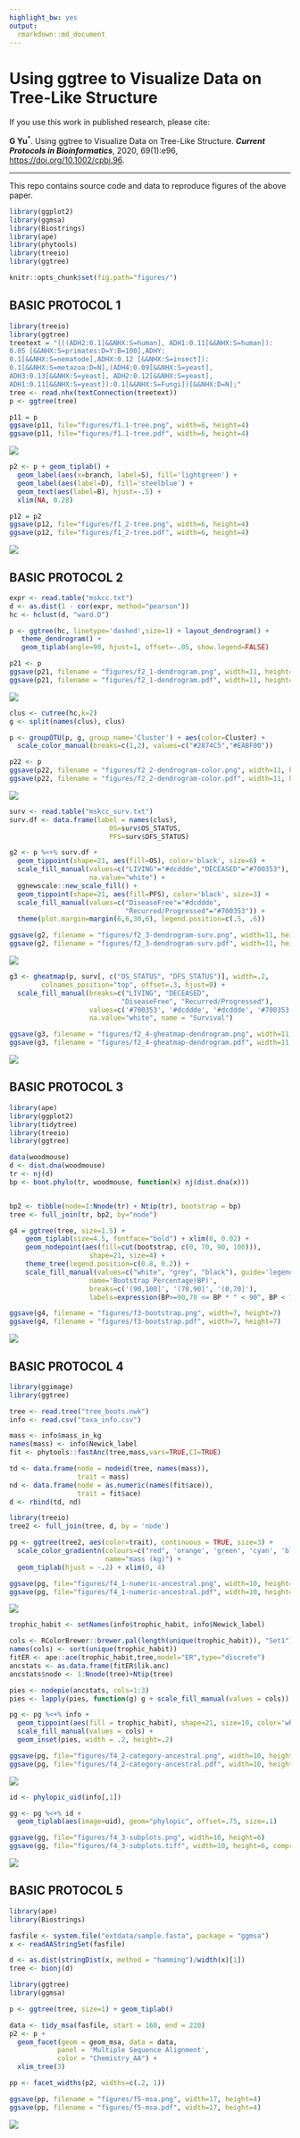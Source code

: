 ```yaml
---
highlight_bw: yes
output:
  rmarkdown::md_document
---
```



# Using ggtree to Visualize Data on Tree-Like Structure

If you use this work in published research, please cite:


__G Yu__<sup>\*</sup>. Using ggtree to Visualize Data on Tree-Like Structure. __*Current Protocols in Bioinformatics*__, 2020, 69(1):e96, <https://doi.org/10.1002/cpbi.96>.


----

This repo contains source code and data to reproduce figures of the above paper.


```r
library(ggplot2)
library(ggmsa)
library(Biostrings)
library(ape)
library(phytools)
library(treeio)
library(ggtree)

knitr::opts_chunk$set(fig.path="figures/")
```


## BASIC PROTOCOL 1


```r
library(treeio)
library(ggtree)
treetext = "(((ADH2:0.1[&&NHX:S=human], ADH1:0.11[&&NHX:S=human]):
0.05 [&&NHX:S=primates:D=Y:B=100],ADHY:
0.1[&&NHX:S=nematode],ADHX:0.12 [&&NHX:S=insect]):
0.1[&&NHX:S=metazoa:D=N],(ADH4:0.09[&&NHX:S=yeast],
ADH3:0.13[&&NHX:S=yeast], ADH2:0.12[&&NHX:S=yeast],
ADH1:0.11[&&NHX:S=yeast]):0.1[&&NHX:S=Fungi])[&&NHX:D=N];"
tree <- read.nhx(textConnection(treetext))
p <- ggtree(tree)
```

```r
p11 = p
ggsave(p11, file="figures/f1.1-tree.png", width=6, height=4)
ggsave(p11, file="figures/f1.1-tree.pdf", width=6, height=4)
```

![](figures/f1.1-tree.png)

```r
p2 <- p + geom_tiplab() + 
  geom_label(aes(x=branch, label=S), fill='lightgreen') + 
  geom_label(aes(label=D), fill='steelblue') + 
  geom_text(aes(label=B), hjust=-.5) +
  xlim(NA, 0.28) 
```

```r
p12 = p2
ggsave(p12, file="figures/f1_2-tree.png", width=6, height=4)
ggsave(p12, file="figures/f1_2-tree.pdf", width=6, height=4)
```

![](figures/f1_2-tree.png)

## BASIC PROTOCOL 2



```r
expr <- read.table("mskcc.txt") 
d <- as.dist(1 - cor(expr, method="pearson"))
hc <- hclust(d, "ward.D")

p <- ggtree(hc, linetype='dashed',size=1) + layout_dendrogram() +
   theme_dendrogram() +
   geom_tiplab(angle=90, hjust=1, offset=-.05, show.legend=FALSE) 
```

```r
p21 <- p
ggsave(p21, filename = "figures/f2_1-dendrogram.png", width=11, height=5.4)  
ggsave(p21, filename = "figures/f2_1-dendrogram.pdf", width=11, height=5.4)  
```

![](figures/f2_1-dendrogram.png)


```r
clus <- cutree(hc,k=2)
g <- split(names(clus), clus)

p <- groupOTU(p, g, group_name='Cluster') + aes(color=Cluster) + 
  scale_color_manual(breaks=c(1,2), values=c("#2874C5","#EABF00"))
```

```r
p22 <- p
ggsave(p22, filename = "figures/f2_2-dendrogram-color.png", width=11, height=5.4)  
ggsave(p22, filename = "figures/f2_2-dendrogram-color.pdf", width=11, height=5.4)  
```

![](figures/f2_2-dendrogram-color.png)



```r
surv <- read.table("mskcc_surv.txt")
surv.df <- data.frame(label = names(clus),
                         OS=surv$OS_STATUS,
                         PFS=surv$DFS_STATUS)

g2 <- p %<+% surv.df + 
  geom_tippoint(shape=21, aes(fill=OS), color='black', size=6) + 
  scale_fill_manual(values=c("LIVING"="#dcddde","DECEASED"="#700353"), 
                    na.value="white") +
  ggnewscale::new_scale_fill() +
  geom_tippoint(shape=21, aes(fill=PFS), color='black', size=3) +
  scale_fill_manual(values=c("DiseaseFree"="#dcddde",
                             "Recurred/Progressed"="#700353")) +
  theme(plot.margin=margin(6,6,30,6), legend.position=c(.5, .6)) 
```

```r
ggsave(g2, filename = "figures/f2_3-dendrogram-surv.png", width=11, height=5.4)  
ggsave(g2, filename = "figures/f2_3-dendrogram-surv.pdf", width=11, height=5.4)  
```

![](figures/f2_3-dendrogram-surv.png)


```r
g3 <- gheatmap(p, surv[, c("OS_STATUS", "DFS_STATUS")], width=.2, 
        colnames_position="top", offset=.3, hjust=0) + 
  scale_fill_manual(breaks=c("LIVING", "DECEASED", 
                            "DiseaseFree", "Recurred/Progressed"),
                    values=c('#700353', '#dcddde', '#dcddde', '#700353'), 
                    na.value="white", name = "Survival")
```

```r
ggsave(g3, filename = "figures/f2_4-gheatmap-dendrogram.png", width=11, height=5.4)  
ggsave(g3, filename = "figures/f2_4-gheatmap-dendrogram.pdf", width=11, height=5.4)  
```

![](figures/f2_4-gheatmap-dendrogram.png)

## BASIC PROTOCOL 3


```r
library(ape)
library(ggplot2)
library(tidytree)
library(treeio)
library(ggtree)

data(woodmouse)
d <- dist.dna(woodmouse)
tr <- nj(d)
bp <- boot.phylo(tr, woodmouse, function(x) nj(dist.dna(x)))


bp2 <- tibble(node=1:Nnode(tr) + Ntip(tr), bootstrap = bp)
tree <- full_join(tr, bp2, by="node")

g4 = ggtree(tree, size=1.5) + 
    geom_tiplab(size=4.5, fontface="bold") + xlim(0, 0.02) + 
    geom_nodepoint(aes(fill=cut(bootstrap, c(0, 70, 90, 100))), 
                    shape=21, size=4) + 
    theme_tree(legend.position=c(0.8, 0.2)) + 
    scale_fill_manual(values=c("white", "grey", "black"), guide='legend', 
                    name='Bootstrap Percentage(BP)', 
                    breaks=c('(90,100]', '(70,90]', '(0,70]'), 
                    labels=expression(BP>=90,70 <= BP * " < 90", BP < 70))
```                    

```r
ggsave(g4, filename = "figures/f3-bootstrap.png", width=7, height=7)   
ggsave(g4, filename = "figures/f3-bootstrap.pdf", width=7, height=7)   
```

![](figures/f3-bootstrap.png)


## BASIC PROTOCOL 4

```r
library(ggimage)
library(ggtree)

tree <- read.tree("tree_boots.nwk")
info <- read.csv("taxa_info.csv")

mass <- info$mass_in_kg
names(mass) <- info$Newick_label
fit <- phytools::fastAnc(tree,mass,vars=TRUE,CI=TRUE)

td <- data.frame(node = nodeid(tree, names(mass)),
                 trait = mass)
nd <- data.frame(node = as.numeric(names(fit$ace)), 
                 trait = fit$ace)
d <- rbind(td, nd)

library(treeio)
tree2 <- full_join(tree, d, by = 'node')

pg <- ggtree(tree2, aes(color=trait), continuous = TRUE, size=3) +
  scale_color_gradientn(colours=c("red", 'orange', 'green', 'cyan', 'blue'), 
                        name="mass (kg)") + 
  geom_tiplab(hjust = -.2) + xlim(0, 4) 
```

```r
ggsave(pg, file="figures/f4_1-numeric-ancestral.png", width=10, height=6)
ggsave(pg, file="figures/f4_1-numeric-ancestral.pdf", width=10, height=6)
```

![](figures/f4_1-numeric-ancestral.png)



```r
trophic_habit <- setNames(info$trophic_habit, info$Newick_label)

cols <- RColorBrewer::brewer.pal(length(unique(trophic_habit)), "Set1")
names(cols) <- sort(unique(trophic_habit))
fitER <- ape::ace(trophic_habit,tree,model="ER",type="discrete")
ancstats <- as.data.frame(fitER$lik.anc)
ancstats$node <- 1:Nnode(tree)+Ntip(tree)

pies <- nodepie(ancstats, cols=1:3)
pies <- lapply(pies, function(g) g + scale_fill_manual(values = cols))

pg <- pg %<+% info +
  geom_tippoint(aes(fill = trophic_habit), shape=21, size=10, color='white') + 
  scale_fill_manual(values = cols) +
  geom_inset(pies, width = .2, height=.2) 
```

```r
ggsave(pg, file="figures/f4_2-category-ancestral.png", width=10, height=6)
ggsave(pg, file="figures/f4_2-category-ancestral.pdf", width=10, height=6)
```

![](figures/f4_2-category-ancestral.png)


```r
id <- phylopic_uid(info[,1])

gg <- pg %<+% id + 
  geom_tiplab(aes(image=uid), geom="phylopic", offset=.75, size=.1) 
```

```r
ggsave(gg, file="figures/f4_3-subplots.png", width=10, height=6)
ggsave(gg, file="figures/f4_3-subplots.tiff", width=10, height=6, compression='lzw', dpi=300)
```

![](figures/f4_3-subplots.png)

## BASIC PROTOCOL 5

```r
library(ape)
library(Biostrings)

fasfile <- system.file("extdata/sample.fasta", package = "ggmsa")
x <- readAAStringSet(fasfile)

d <- as.dist(stringDist(x, method = "hamming")/width(x)[1])
tree <- bionj(d)

library(ggtree)
library(ggmsa)

p <- ggtree(tree, size=1) + geom_tiplab()

data <- tidy_msa(fasfile, start = 160, end = 220)
p2 <- p + 
  geom_facet(geom = geom_msa, data = data,  
            panel = 'Multiple Sequence Alignment',
            color = "Chemistry_AA") + 
  xlim_tree(3)

pp <- facet_widths(p2, widths=c(.2, 1))
```

```r
ggsave(pp, filename = "figures/f5-msa.png", width=17, height=4)
ggsave(pp, filename = "figures/f5-msa.pdf", width=17, height=4)
```

![](figures/f5-msa.png)

